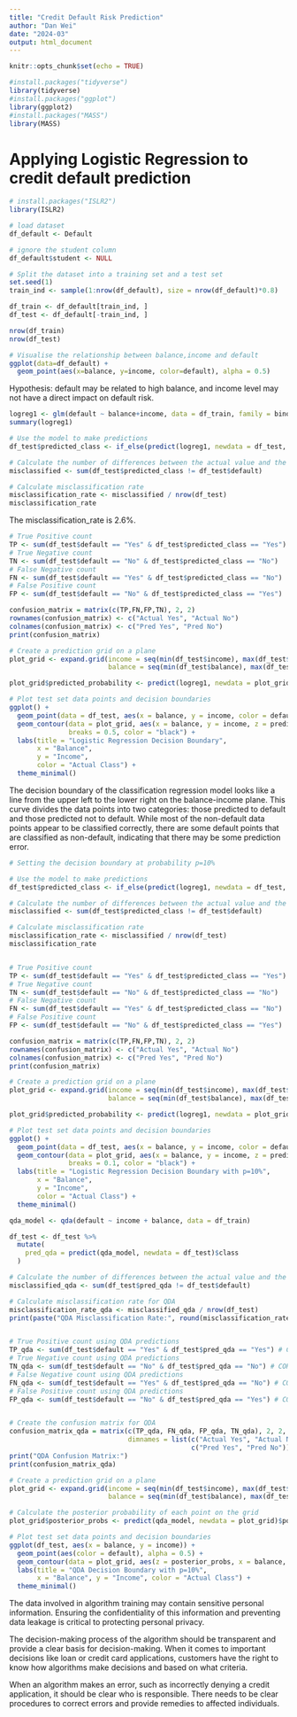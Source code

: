 ---
title: "Credit Default Risk Prediction"
author: "Dan Wei"
date: "2024-03"
output: html_document
---

```{r setup, include=FALSE}
knitr::opts_chunk$set(echo = TRUE)
```

```{r,eval=TRUE}
#install.packages("tidyverse")
library(tidyverse)
#install.packages("ggplot")
library(ggplot2)
#install.packages("MASS")
library(MASS)

```

# Applying Logistic Regression to credit default prediction

```{r, eval=TRUE}
# install.packages("ISLR2")
library(ISLR2)

# load dataset
df_default <- Default
```


```{r, eval=TRUE}
# ignore the student column
df_default$student <- NULL

# Split the dataset into a training set and a test set
set.seed(1)
train_ind <- sample(1:nrow(df_default), size = nrow(df_default)*0.8)

df_train <- df_default[train_ind, ]
df_test <- df_default[-train_ind, ]

nrow(df_train)
nrow(df_test)
```

```{r, eval=TRUE}
# Visualise the relationship between balance,income and default
ggplot(data=df_default) +
  geom_point(aes(x=balance, y=income, color=default), alpha = 0.5)
```

Hypothesis: default may be related to high balance, and income level may not have a direct impact on default risk.


```{r, eval=TRUE}
logreg1 <- glm(default ~ balance+income, data = df_train, family = binomial)
summary(logreg1)
```
```{r, eval=TRUE}
# Use the model to make predictions
df_test$predicted_class <- if_else(predict(logreg1, newdata = df_test, type = "response") > 0.5, "Yes", "No")

# Calculate the number of differences between the actual value and the predicted value
misclassified <- sum(df_test$predicted_class != df_test$default)

# Calculate misclassification rate
misclassification_rate <- misclassified / nrow(df_test)
misclassification_rate 
```

The misclassification_rate is 2.6%.


```{r, eval=TRUE}

# True Positive count
TP <- sum(df_test$default == "Yes" & df_test$predicted_class == "Yes")
# True Negative count
TN <- sum(df_test$default == "No" & df_test$predicted_class == "No")
# False Negative count
FN <- sum(df_test$default == "Yes" & df_test$predicted_class == "No")
# False Positive count
FP <- sum(df_test$default == "No" & df_test$predicted_class == "Yes")

confusion_matrix = matrix(c(TP,FN,FP,TN), 2, 2)
rownames(confusion_matrix) <- c("Actual Yes", "Actual No")
colnames(confusion_matrix) <- c("Pred Yes", "Pred No")
print(confusion_matrix)
```


```{r, eval=TRUE}
# Create a prediction grid on a plane
plot_grid <- expand.grid(income = seq(min(df_test$income), max(df_test$income), length.out = 100),
                         balance = seq(min(df_test$balance), max(df_test$balance), length.out = 100))

plot_grid$predicted_probability <- predict(logreg1, newdata = plot_grid, type = "response")

# Plot test set data points and decision boundaries
ggplot() +
  geom_point(data = df_test, aes(x = balance, y = income, color = default), alpha = 0.5) +
  geom_contour(data = plot_grid, aes(x = balance, y = income, z = predicted_probability), 
               breaks = 0.5, color = "black") +
  labs(title = "Logistic Regression Decision Boundary",
       x = "Balance",
       y = "Income",
       color = "Actual Class") +
  theme_minimal()
```

The decision boundary of the classification regression model looks like a line from the upper left to the lower right on the balance-income plane. This curve divides the data points into two categories: those predicted to default and those predicted not to default.
While most of the non-default data points appear to be classified correctly, there are some default points that are classified as non-default, indicating that there may be some prediction error.


```{r, eval=TRUE}
# Setting the decision boundary at probability p=10%

# Use the model to make predictions
df_test$predicted_class <- if_else(predict(logreg1, newdata = df_test, type = "response") > 0.1, "Yes", "No")

# Calculate the number of differences between the actual value and the predicted value
misclassified <- sum(df_test$predicted_class != df_test$default)

# Calculate misclassification rate
misclassification_rate <- misclassified / nrow(df_test)
misclassification_rate 


# True Positive count
TP <- sum(df_test$default == "Yes" & df_test$predicted_class == "Yes")
# True Negative count
TN <- sum(df_test$default == "No" & df_test$predicted_class == "No")
# False Negative count
FN <- sum(df_test$default == "Yes" & df_test$predicted_class == "No")
# False Positive count
FP <- sum(df_test$default == "No" & df_test$predicted_class == "Yes")

confusion_matrix = matrix(c(TP,FN,FP,TN), 2, 2)
rownames(confusion_matrix) <- c("Actual Yes", "Actual No")
colnames(confusion_matrix) <- c("Pred Yes", "Pred No")
print(confusion_matrix)

# Create a prediction grid on a plane
plot_grid <- expand.grid(income = seq(min(df_test$income), max(df_test$income), length.out = 100),
                         balance = seq(min(df_test$balance), max(df_test$balance), length.out = 100))

plot_grid$predicted_probability <- predict(logreg1, newdata = plot_grid, type = "response")

# Plot test set data points and decision boundaries
ggplot() +
  geom_point(data = df_test, aes(x = balance, y = income, color = default), alpha = 0.5) +
  geom_contour(data = plot_grid, aes(x = balance, y = income, z = predicted_probability), 
               breaks = 0.1, color = "black") +
  labs(title = "Logistic Regression Decision Boundary with p=10%",
       x = "Balance",
       y = "Income",
       color = "Actual Class") +
  theme_minimal()

```


```{r, eval=TRUE}
qda_model <- qda(default ~ income + balance, data = df_train)

df_test <- df_test %>% 
  mutate(
    pred_qda = predict(qda_model, newdata = df_test)$class
  )

# Calculate the number of differences between the actual value and the predicted value
misclassified_qda <- sum(df_test$pred_qda != df_test$default) 

# Calculate misclassification rate for QDA
misclassification_rate_qda <- misclassified_qda / nrow(df_test) 
print(paste("QDA Misclassification Rate:", round(misclassification_rate_qda, 4))) # Display the rate


# True Positive count using QDA predictions
TP_qda <- sum(df_test$default == "Yes" & df_test$pred_qda == "Yes") # CORRECTED: Use pred_qda
# True Negative count using QDA predictions
TN_qda <- sum(df_test$default == "No" & df_test$pred_qda == "No") # CORRECTED: Use pred_qda
# False Negative count using QDA predictions
FN_qda <- sum(df_test$default == "Yes" & df_test$pred_qda == "No") # CORRECTED: Use pred_qda
# False Positive count using QDA predictions
FP_qda <- sum(df_test$default == "No" & df_test$pred_qda == "Yes") # CORRECTED: Use pred_qda


# Create the confusion matrix for QDA
confusion_matrix_qda = matrix(c(TP_qda, FN_qda, FP_qda, TN_qda), 2, 2, 
                              dimnames = list(c("Actual Yes", "Actual No"),
                                              c("Pred Yes", "Pred No")))
print("QDA Confusion Matrix:")
print(confusion_matrix_qda)

# Create a prediction grid on a plane
plot_grid <- expand.grid(income = seq(min(df_test$income), max(df_test$income), length.out = 100),
                         balance = seq(min(df_test$balance), max(df_test$balance), length.out = 100))

# Calculate the posterior probability of each point on the grid
plot_grid$posterior_probs <- predict(qda_model, newdata = plot_grid)$posterior[, "Yes"]

# Plot test set data points and decision boundaries
ggplot(df_test, aes(x = balance, y = income)) +
  geom_point(aes(color = default), alpha = 0.5) +
  geom_contour(data = plot_grid, aes(z = posterior_probs, x = balance, y = income), breaks = 0.1, color = "black") +
  labs(title = "QDA Decision Boundary with p=10%",
       x = "Balance", y = "Income", color = "Actual Class") +
  theme_minimal()

```


The data involved in algorithm training may contain sensitive personal information. Ensuring the confidentiality of this information and preventing data leakage is critical to protecting personal privacy.

The decision-making process of the algorithm should be transparent and provide a clear basis for decision-making. When it comes to important decisions like loan or credit card applications, customers have the right to know how algorithms make decisions and based on what criteria.

When an algorithm makes an error, such as incorrectly denying a credit application, it should be clear who is responsible. There needs to be clear procedures to correct errors and provide remedies to affected individuals.
